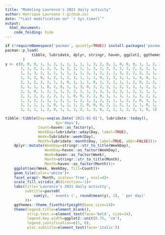 ```yaml
---
title: "Modeling Laurence's 2021 daily activity"
author: Henrique Laureano (.github.io)
date: "*Last modification on* `r Sys.time()`"
output:
  html_document:
    code_folding: hide
---
```


```r

if (!requireNamespace('pacman', quietly=TRUE)) install.packages('pacman')
pacman::p_load(
            tibble, lubridate, dplyr, stringr, haven, ggplot2, ggthemes
        )
y <- c(0, 0, 0, 1, 1, 2, 1, 1, 1, 1, 1, 3, 2, 0, 1, 0, 0, 0, 1, 1, 2, 2,
       1, 1, 2, 2, 2, 3, 3, 2, 2, 2, 1, 3, 2, 2, 2, 2, 2, 2, 2, 2, 1, 1,
       1, 2, 3, 2, 1, 1, 1, 1, 1, 1, 3, 1, 2, 1, 1, 3, 2, 2, 2, 2, 1, 3,
       1, 3, 2, 0, 1, 2, 1, 2, 2, 1, 1, 1, 0, 2, 3, 1, 1, 1, 4, 0, 1, 2,
       2, 1, 2, 2, 2, 1, 1, 0, 1, 1, 1, 0, 1, 3, 2, 1, 1, 2, 0, 2, 2, 1,
       2, 1, 1, 1, 0, 2, 0, 1, 1, 3, 0, 3, 2, 2, 1, 2, 1, 1, 1, 2, 1, 2,
       2, 1, 0, 1, 2, 1, 1, 2, 2, 1, 1, 2, 3, 1, 2, 3, 1, 2, 2, 1, 1, 1,
       2, 1, 2, 2, 2, 2, 1, 1, 0, 0, 2, 2, 0, 1, 1, 1, 1, 1, 3, 2, 2, 1,
       1, 2, 2, 1, 1, 1, 2, 1, 1, 2, 1, 1, 2, 2, 1, 1, 2, 2, 0, 3, 1, 2,
       2, 1, 1, 1, 1, 0, 1, 2, 1, 2, 0, 0, 0, 2, 1, 2, 1, 1, 1, 0, 1, 1, 
       3, 2, 1, 1, 2, 0, 1, 1, 3, 2, 1, 3, 0, 2, 2, 1, 2, 2, 1, 0, 1)

tibble::tibble(Day=seq(as.Date('2021-01-01'), lubridate::today(),
                       by='days'),
               Count=haven::as_factor(y),
               WeekDay=lubridate::wday(Day, label=TRUE), 
               Week=lubridate::week(Day), 
               Month=lubridate::month(Day, label=TRUE, abbr=FALSE))|>
    dplyr::mutate(WeekDay=stringr::str_to_title(WeekDay),
                  WeekDay=haven::as_factor(WeekDay),
                  Week=haven::as_factor(Week),
                  Month=stringr::str_to_title(Month),
                  Month=haven::as_factor(Month))|>
    ggplot(aes(Week, WeekDay, fill=Count))+ 
    geom_tile(color='white')+ 
    facet_wrap(~ Month, scales='free', ncol=4)+ 
    scale_fill_viridis_d(direction=-1)+
    labs(title='Laurence’s 2021 daily activity',
         subtitle=paste0(
             sum(y), ' events (', round(mean(y), 2), ' per day)'
         ))+
    ggthemes::theme_fivethirtyeight(base_size=14)+
    theme(legend.title=element_blank(),
          strip.text.x=element_text(face='bold', size=14),
          legend.key.width=ggplot2::unit(0.75, 'cm'),
          legend.justification=c(1, 0),
          plot.subtitle=element_text(face='italic'))

```
